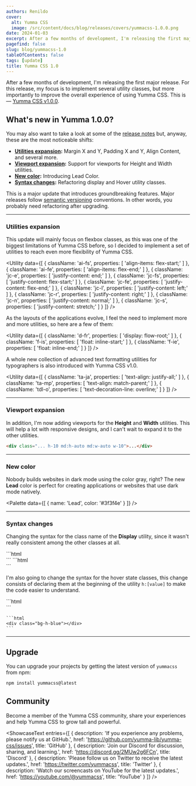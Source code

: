 ```yaml
---
authors: Renildo
cover:
  alt: Yumma CSS
  image: /src/content/docs/blog/releases/covers/yummacss-1.0.0.png
date: 2024-01-03
excerpt: After a few months of development, I'm releasing the first major release. For this release, my focus is to implement several utility classes, but more importantly to improve the overall experience of using Yumma CSS. This is — [Yumma CSS v1.0.0](https://github.com/yumma-lib/yumma-css/releases/tag/v1.0.0).
pagefind: false
slug: blog/yummacss-1.0
tableOfContents: false
tags: [update]
title: Yumma CSS 1.0
---
```



After a few months of development, I'm releasing the first major release. For this release, my focus is to implement several utility classes, but more importantly to improve the overall experience of using Yumma CSS. This is — [Yumma CSS v1.0.0](https://github.com/yumma-lib/yumma-css/releases/tag/v1.0.0).

## What's new in Yumma 1.0.0?

You may also want to take a look at some of the [release notes](https://github.com/yumma-lib/yumma-css/releases/tag/v1.0.0) but, anyway, these are the most noticeable shifts:

- **[Utilities expansion](#utilities-expansion):** Margin X and Y, Padding X and Y, Align Content, and several more.
- **[Viewport expansion](#viewport-expansion):** Support for viewports for Height and Width utilities.
- **[New color](#new-color):** Introducing Lead Color.
- **[Syntax changes](#syntax-changes):** Refactoring display and Hover utility classes.

This is a major update that introduces groundbreaking features. Major releases follow [semantic versioning](https://docs.npmjs.com/about-semantic-versioning) conventions. In other words, you probably need refactoring after upgrading.

---

### Utilities expansion

This update will mainly focus on flexbox classes, as this was one of the biggest limitations of Yumma CSS before, so I decided to implement a set of utilities to reach even more flexibility of Yumma CSS.

<Utility
  data={[
    {
      className: 'ai-fs',
      properties: [
        'align-items: flex-start;'
      ]
    },
    {
      className: 'ai-fe',
      properties: [
        'align-items: flex-end;'
      ]
    },
    {
      className: 'jc-e',
      properties: [
        'justify-content: end;'
      ]
    },
    {
      className: 'jc-fs',
      properties: [
        'justify-content: flex-start;'
      ]
    },
    {
      className: 'jc-fe',
      properties: [
        'justify-content: flex-end;'
      ]
    },
    {
      className: 'jc-l',
      properties: [
        'justify-content: left;'
      ]
    },
    {
      className: 'jc-r',
      properties: [
        'justify-content: right;'
      ]
    },
    {
      className: 'jc-n',
      properties: [
        'justify-content: normal;'
      ]
    },
    {
      className: 'jc-s',
      properties: [
        'justify-content: stretch;'
      ]
    }
  ]}
/>

As the layouts of the applications evolve, I feel the need to implement more and more utilities, so here are a few of them:

<Utility
  data={[
    {
      className: 'd-fr',
      properties: [
        'display: flow-root;'
      ]
    },
    {
      className: 'f-is',
      properties: [
        'float: inline-start;'
      ]
    },
    {
      className: 'f-ie',
      properties: [
        'float: inline-end;'
      ]
    }
  ]}
/>

A whole new collection of advanced text formatting utilities for typographers is also introduced with Yumma CSS v1.0.

<Utility
  data={[
    {
      className: 'ta-ja',
      properties: [
        'text-align: justify-all;'
      ]
    },
    {
      className: 'ta-mp',
      properties: [
        'text-align: match-parent;'
      ]
    },
    {
      className: 'tdl-o',
      properties: [
        'text-decoration-line: overline;'
      ]
    }
  ]}
/>

---

### Viewport expansion

In addition, I'm now adding viewports for the **Height** and **Width** utilities. This will help a lot with responsive designs, and I can't wait to expand it to the other utilities.

```html
<div class="... h-10 md:h-auto md:w-auto w-10">...</div>
```

---

### New color

Nobody builds websites in dark mode using the color gray, right? The new **Lead** color is perfect for creating applications or websites that use dark mode natively.

<Palette
  data={[
    {
      name: 'Lead',
      color: '#3f3f4e'
    }
  ]}
/>

---

### Syntax changes

Changing the syntax for the class name of the **Display** utility, since it wasn't really consistent among the other classes at all.

<Tabs>
  <TabItem value="now" label="Now">
    ```html
    <div class="d-f"></div>
    ```
  </TabItem>
  <TabItem value="then" label="Then">
    ```html
    <div class="dis-f"></div>
    ```
  </TabItem>
</Tabs>

I'm also going to change the syntax for the hover state classes, this change consists of declaring them at the beginning of the utility `h:[value]` to make the code easier to understand.

<Tabs>
  <TabItem value="now" label="Now">
    ```html
    <div class="h:bg-blue"></div>
    ```
  </TabItem>
  <TabItem value="then" label="Then">
    
    ```html
    <div class="bg-h-blue"></div>
    ```
  </TabItem>
</Tabs>

---
## Upgrade

You can upgrade your projects by getting the latest version of `yummacss` from npm:

```bash
npm install yummacss@latest
```
## Community

Become a member of the Yumma CSS community, share your experiences and help Yumma CSS to grow tall and powerful.

<ShowcaseText
  entries={[
    {
      description: 'If you experience any problems, please notify us at GitHub.',
      href: 'https://github.com/yumma-lib/yumma-css/issues',
      title: 'GitHub'
    },
    {
      description: 'Join our Discord for discussion, sharing, and learning.',
      href: 'https://discord.gg/2MUw2g6FCn',
      title: 'Discord'
    },
    {
      description: 'Please follow us on Twitter to receive the latest updates.',
      href: 'https://twitter.com/yummacss',
      title: 'Twitter'
    },
    {
      description: 'Watch our screencasts on YouTube for the latest updates.',
      href: 'https://youtube.com/@yummacss',
      title: 'YouTube'
    }
  ]}
/>

